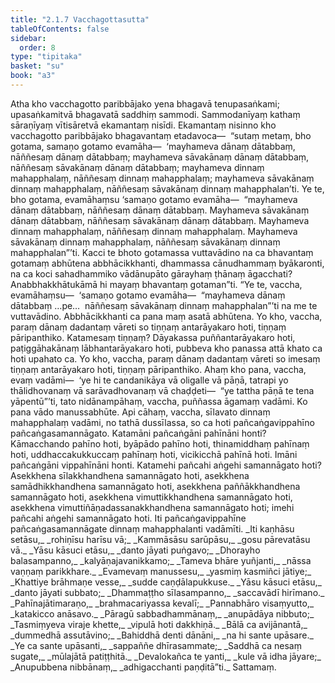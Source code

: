 ```yaml
---
title: "2.1.7 Vacchagottasutta"
tableOfContents: false
sidebar:
  order: 8
type: "tipitaka"
basket: "su"
book: "a3"
---
```



<DynamicBreadcrumb />

<Division number="58" book="a3">

<Paragraph number="352" book="a3">
Atha kho vacchagotto paribbājako yena bhagavā tenupasaṅkami; upasaṅkamitvā bhagavatā saddhiṃ sammodi. Sammodanīyaṃ kathaṃ sāraṇīyaṃ vītisāretvā ekamantaṃ nisīdi. Ekamantaṃ nisinno kho vacchagotto paribbājako bhagavantaṃ etadavoca—  “sutaṃ metaṃ, bho gotama, samaṇo gotamo evamāha—  ‘mayhameva dānaṃ dātabbaṃ, nāññesaṃ dānaṃ dātabbaṃ; mayhameva sāvakānaṃ dānaṃ dātabbaṃ, nāññesaṃ sāvakānaṃ dānaṃ dātabbaṃ; mayhameva dinnaṃ mahapphalaṃ, nāññesaṃ dinnaṃ mahapphalaṃ; mayhameva sāvakānaṃ dinnaṃ mahapphalaṃ, nāññesaṃ sāvakānaṃ dinnaṃ mahapphalan’ti. Ye te, bho gotama, evamāhaṃsu ‘samaṇo gotamo evamāha—  “mayhameva dānaṃ dātabbaṃ, nāññesaṃ dānaṃ dātabbaṃ. Mayhameva sāvakānaṃ dānaṃ dātabbaṃ, nāññesaṃ sāvakānaṃ dānaṃ dātabbaṃ. Mayhameva dinnaṃ mahapphalaṃ, nāññesaṃ dinnaṃ mahapphalaṃ. Mayhameva sāvakānaṃ dinnaṃ mahapphalaṃ, nāññesaṃ sāvakānaṃ dinnaṃ mahapphalan”’ti. Kacci te bhoto gotamassa vuttavādino na ca bhavantaṃ gotamaṃ abhūtena abbhācikkhanti, dhammassa cānudhammaṃ byākaronti, na ca koci sahadhammiko vādānupāto gārayhaṃ ṭhānaṃ āgacchati? Anabbhakkhātukāmā hi mayaṃ bhavantaṃ gotaman”ti.
</Paragraph>

<Paragraph number="353" book="a3">
“Ye te, vaccha, evamāhaṃsu—  ‘samaṇo gotamo evamāha—  “mayhameva dānaṃ dātabbaṃ …pe…  nāññesaṃ sāvakānaṃ dinnaṃ mahapphalan”’ti na me te vuttavādino. Abbhācikkhanti ca pana maṃ asatā abhūtena. Yo kho, vaccha, paraṃ dānaṃ dadantaṃ vāreti so tiṇṇaṃ antarāyakaro hoti, tiṇṇaṃ pāripanthiko. Katamesaṃ tiṇṇaṃ? Dāyakassa puññantarāyakaro hoti, paṭiggāhakānaṃ lābhantarāyakaro hoti, pubbeva kho panassa attā khato ca hoti upahato ca. Yo kho, vaccha, paraṃ dānaṃ dadantaṃ vāreti so imesaṃ tiṇṇaṃ antarāyakaro hoti, tiṇṇaṃ pāripanthiko.
</Paragraph>

<Paragraph number="354" book="a3">
Ahaṃ kho pana, vaccha, evaṃ vadāmi—  ‘ye hi te candanikāya vā oligalle vā pāṇā, tatrapi yo thālidhovanaṃ vā sarāvadhovanaṃ vā chaḍḍeti—  “ye tattha pāṇā te tena yāpentū”’ti, tato nidānampāhaṃ, vaccha, puññassa āgamaṃ vadāmi. Ko pana vādo manussabhūte. Api cāhaṃ, vaccha, sīlavato dinnaṃ mahapphalaṃ vadāmi, no tathā dussīlassa, so ca hoti pañcaṅgavippahīno pañcaṅgasamannāgato.
</Paragraph>

<Paragraph number="355" book="a3">
Katamāni pañcaṅgāni pahīnāni honti? Kāmacchando pahīno hoti, byāpādo pahīno hoti, thinamiddhaṃ pahīnaṃ hoti, uddhaccakukkuccaṃ pahīnaṃ hoti, vicikicchā pahīnā hoti. Imāni pañcaṅgāni vippahīnāni honti.
</Paragraph>

<Paragraph number="356" book="a3">
Katamehi pañcahi aṅgehi samannāgato hoti? Asekkhena sīlakkhandhena samannāgato hoti, asekkhena samādhikkhandhena samannāgato hoti, asekkhena paññākkhandhena samannāgato hoti, asekkhena vimuttikkhandhena samannāgato hoti, asekkhena vimuttiñāṇadassanakkhandhena samannāgato hoti; imehi pañcahi aṅgehi samannāgato hoti. Iti pañcaṅgavippahīne pañcaṅgasamannāgate dinnaṃ mahapphalanti vadāmīti.
</Paragraph>

<Paragraph number="357" type="verses" book="a3">
_Iti kaṇhāsu setāsu,_  
_rohiṇīsu harīsu vā;_  
_Kammāsāsu sarūpāsu,_  
_gosu pārevatāsu vā._  

</Paragraph>

<Paragraph number="358" type="verses" book="a3">
_Yāsu kāsuci etāsu,_  
_danto jāyati puṅgavo;_  
_Dhorayho balasampanno,_  
_kalyāṇajavanikkamo;_  
_Tameva bhāre yuñjanti,_  
_nāssa vaṇṇaṃ parikkhare._  

</Paragraph>

<Paragraph number="359" type="verses" book="a3">
_Evamevaṃ manussesu,_  
_yasmiṃ kasmiñci jātiye;_  
_Khattiye brāhmaṇe vesse,_  
_sudde caṇḍālapukkuse._  

</Paragraph>

<Paragraph number="360" type="verses" book="a3">
_Yāsu kāsuci etāsu,_  
_danto jāyati subbato;_  
_Dhammaṭṭho sīlasampanno,_  
_saccavādī hirīmano._  

</Paragraph>

<Paragraph number="361" type="verses" book="a3">
_Pahīnajātimaraṇo,_  
_brahmacariyassa kevalī;_  
_Pannabhāro visaṃyutto,_  
_katakicco anāsavo._  

</Paragraph>

<Paragraph number="362" type="verses" book="a3">
_Pāragū sabbadhammānaṃ,_  
_anupādāya nibbuto;_  
_Tasmiṃyeva viraje khette,_  
_vipulā hoti dakkhiṇā._  

</Paragraph>

<Paragraph number="363" type="verses" book="a3">
_Bālā ca avijānantā,_  
_dummedhā assutāvino;_  
_Bahiddhā denti dānāni,_  
_na hi sante upāsare._  

</Paragraph>

<Paragraph number="364" type="verses" book="a3">
_Ye ca sante upāsanti,_  
_sappaññe dhīrasammate;_  
_Saddhā ca nesaṃ sugate,_  
_mūlajātā patiṭṭhitā._  

</Paragraph>

<Paragraph number="365" type="verses" book="a3">
_Devalokañca te yanti,_  
_kule vā idha jāyare;_  
_Anupubbena nibbānaṃ,_  
_adhigacchanti paṇḍitā”ti._  


</Paragraph>
</Division>

<Paragraph number="366" type="center" book="a3">
Sattamaṃ.
</Paragraph>